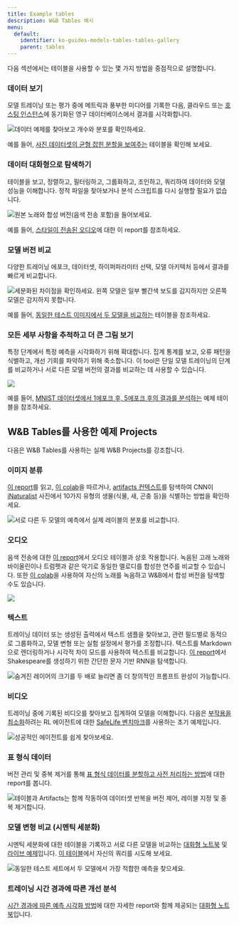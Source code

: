 ---
title: Example tables
description: W&B Tables 예시
menu:
  default:
    identifier: ko-guides-models-tables-tables-gallery
    parent: tables
---

다음 섹션에서는 테이블을 사용할 수 있는 몇 가지 방법을 중점적으로 설명합니다.

### 데이터 보기

모델 트레이닝 또는 평가 중에 메트릭과 풍부한 미디어를 기록한 다음, 클라우드 또는 [호스팅 인스턴스](/ko/guides/hosting)에 동기화된 영구 데이터베이스에서 결과를 시각화합니다.

<Frame>
    <img src="/images/data_vis/tables_see_data.png" alt="데이터 예제를 찾아보고 개수와 분포를 확인하세요." max-width="90%"  />
</Frame>

예를 들어, [사진 데이터셋의 균형 잡힌 분할을 보여주는](https://wandb.ai/stacey/mendeleev/artifacts/balanced_data/inat_80-10-10_5K/ab79f01e007113280018/files/data_split.table.json) 테이블을 확인해 보세요.

### 데이터 대화형으로 탐색하기

테이블을 보고, 정렬하고, 필터링하고, 그룹화하고, 조인하고, 쿼리하여 데이터와 모델 성능을 이해합니다. 정적 파일을 찾아보거나 분석 스크립트를 다시 실행할 필요가 없습니다.

<Frame>
    <img src="/images/data_vis/explore_data.png" alt="원본 노래와 합성 버전(음색 전송 포함)을 들어보세요." max-width="90%"  />
</Frame>

예를 들어, [스타일이 전송된 오디오](https://wandb.ai/stacey/cshanty/reports/Whale2Song-W-B-Tables-for-Audio--Vmlldzo4NDI3NzM)에 대한 이 report를 참조하세요.

### 모델 버전 비교

다양한 트레이닝 에포크, 데이터셋, 하이퍼파라미터 선택, 모델 아키텍처 등에서 결과를 빠르게 비교합니다.

<Frame>
    <img src="/images/data_vis/compare_model_versions.png" alt="세분화된 차이점을 확인하세요. 왼쪽 모델은 일부 빨간색 보도를 감지하지만 오른쪽 모델은 감지하지 못합니다." max-width="90%"  />
</Frame>

예를 들어, [동일한 테스트 이미지에서 두 모델을 비교하는](https://wandb.ai/stacey/evalserver_answers_2/artifacts/results/eval_Daenerys/c2290abd3d7274f00ad8/files/eval_results.table.json#b6dae62d4f00d31eeebf$eval_Bob) 테이블을 참조하세요.

### 모든 세부 사항을 추적하고 더 큰 그림 보기

특정 단계에서 특정 예측을 시각화하기 위해 확대합니다. 집계 통계를 보고, 오류 패턴을 식별하고, 개선 기회를 파악하기 위해 축소합니다. 이 tool은 단일 모델 트레이닝의 단계를 비교하거나 서로 다른 모델 버전의 결과를 비교하는 데 사용할 수 있습니다.

<Frame>
    <img src="/images/data_vis/track_details.png"  />
</Frame>

예를 들어, [MNIST 데이터셋에서 1에포크 후, 5에포크 후의 결과를 분석하는](https://wandb.ai/stacey/mnist-viz/artifacts/predictions/baseline/d888bc05719667811b23/files/predictions.table.json#7dd0cd845c0edb469dec) 예제 테이블을 참조하세요.

## W&B Tables를 사용한 예제 Projects
다음은 W&B Tables를 사용하는 실제 W&B Projects를 강조합니다.

### 이미지 분류

[이 report](https://wandb.ai/stacey/mendeleev/reports/Visualize-Data-for-Image-Classification--VmlldzozNjE3NjA)를 읽고, [이 colab](https://wandb.me/dsviz-nature-colab)을 따르거나, [artifacts 컨텍스트](https://wandb.ai/stacey/mendeleev/artifacts/val_epoch_preds/val_pred_gawf9z8j/2dcee8fa22863317472b/files/val_epoch_res.table.json)를 탐색하여 CNN이 [iNaturalist](https://www.inaturalist.org/pages/developers) 사진에서 10가지 유형의 생물(식물, 새, 곤충 등)을 식별하는 방법을 확인하세요.

<Frame>
    <img src="/images/data_vis/image_classification.png" alt="서로 다른 두 모델의 예측에서 실제 레이블의 분포를 비교합니다." max-width="90%"  />
</Frame>

### 오디오

음색 전송에 대한 [이 report](https://wandb.ai/stacey/cshanty/reports/Whale2Song-W-B-Tables-for-Audio--Vmlldzo4NDI3NzM)에서 오디오 테이블과 상호 작용합니다. 녹음된 고래 노래와 바이올린이나 트럼펫과 같은 악기로 동일한 멜로디를 합성한 연주를 비교할 수 있습니다. 또한 [이 colab](http://wandb.me/audio-transfer)을 사용하여 자신의 노래를 녹음하고 W&B에서 합성 버전을 탐색할 수도 있습니다.

<Frame>
    <img src="/images/data_vis/audio.png" max-width="90%"  />
</Frame>

### 텍스트

트레이닝 데이터 또는 생성된 출력에서 텍스트 샘플을 찾아보고, 관련 필드별로 동적으로 그룹화하고, 모델 변형 또는 실험 설정에서 평가를 조정합니다. 텍스트를 Markdown으로 렌더링하거나 시각적 차이 모드를 사용하여 텍스트를 비교합니다. [이 report](https://wandb.ai/stacey/nlg/reports/Visualize-Text-Data-Predictions--Vmlldzo1NzcwNzY)에서 Shakespeare를 생성하기 위한 간단한 문자 기반 RNN을 탐색합니다.

<Frame>
    <img src="/images/data_vis/shakesamples.png" alt="숨겨진 레이어의 크기를 두 배로 늘리면 좀 더 창의적인 프롬프트 완성이 가능합니다." max-width="90%"  />
</Frame>

### 비디오

트레이닝 중에 기록된 비디오를 찾아보고 집계하여 모델을 이해합니다. 다음은 [부작용을 최소화](https://wandb.ai/stacey/saferlife/artifacts/video/videos_append-spawn/c1f92c6e27fa0725c154/files/video_examples.table.json)하려는 RL 에이전트에 대한 [SafeLife 벤치마크](https://wandb.ai/safelife/v1dot2/benchmark)를 사용하는 초기 예제입니다.

<Frame>
    <img src="/images/data_vis/video.png" alt="성공적인 에이전트를 쉽게 찾아보세요." max-width="90%"  />
</Frame>

### 표 형식 데이터

버전 관리 및 중복 제거를 통해 [표 형식 데이터를 분할하고 사전 처리하는 방법](https://wandb.ai/dpaiton/splitting-tabular-data/reports/Tabular-Data-Versioning-and-Deduplication-with-Weights-Biases--VmlldzoxNDIzOTA1)에 대한 report를 봅니다.

<Frame>
    <img src="/images/data_vis/tabs.png" alt="테이블과 Artifacts는 함께 작동하여 데이터셋 반복을 버전 제어, 레이블 지정 및 중복 제거합니다." max-width="90%"  />
</Frame>

### 모델 변형 비교 (시멘틱 세분화)

시멘틱 세분화에 대한 테이블을 기록하고 서로 다른 모델을 비교하는 [대화형 노트북](https://wandb.me/dsviz-cars-demo) 및 [라이브 예제](https://wandb.ai/stacey/evalserver_answers_2/artifacts/results/eval_Daenerys/c2290abd3d7274f00ad8/files/eval_results.table.json#a57f8e412329727038c2$eval_Ada)입니다. [이 테이블](https://wandb.ai/stacey/evalserver_answers_2/artifacts/results/eval_Daenerys/c2290abd3d7274f00ad8/files/eval_results.table.json)에서 자신의 쿼리를 시도해 보세요.

<Frame>
    <img src="/images/data_vis/comparing_model_variants.png" alt="동일한 테스트 세트에서 두 모델에서 가장 적합한 예측을 찾으세요." max-width="90%"  />
</Frame>

### 트레이닝 시간 경과에 따른 개선 분석

[시간 경과에 따른 예측 시각화 방법](https://wandb.ai/stacey/mnist-viz/reports/Visualize-Predictions-over-Time--Vmlldzo1OTQxMTk)에 대한 자세한 report와 함께 제공되는 [대화형 노트북](https://wandb.me/dsviz-mnist-colab)입니다.
